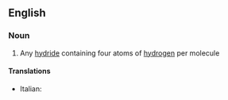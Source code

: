 ==English==

===Noun===
{{en-noun}}

#{{inorganic chemistry}} Any [[hydride]] containing four atoms of [[hydrogen]] per molecule

====Translations====
{{trans-top|tetrahydride}}
*Italian: {{t-|it|tetraidruro|m}}
{{trans-mid}}

{{trans-bottom}}